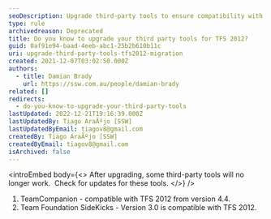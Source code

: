 ```yaml
---
seoDescription: Upgrade third-party tools to ensure compatibility with TFS 2012 and avoid version issues.
type: rule
archivedreason: Deprecated
title: Do you know to upgrade your third party tools for TFS 2012?
guid: 0af91e94-baad-4eeb-abc1-25b2b610b11c
uri: upgrade-third-party-tools-tfs2012-migration
created: 2021-12-07T03:02:50.000Z
authors:
  - title: Damian Brady
    url: https://ssw.com.au/people/damian-brady
related: []
redirects:
  - do-you-know-to-upgrade-your-third-party-tools
lastUpdated: 2022-12-21T19:16:39.000Z
lastUpdatedBy: Tiago AraÃºjo [SSW]
lastUpdatedByEmail: tiagov8@gmail.com
createdBy: Tiago AraÃºjo [SSW]
createdByEmail: tiagov8@gmail.com
isArchived: false
---
```


<introEmbed
  body={<>
After upgrading, some third-party tools will no longer work.  Check for updates for these tools.
  </>}
/>
1. TeamCompanion - compatible with TFS 2012 from version 4.4.
2. Team Foundation SideKicks - Version 3.0 is compatible with TFS 2012.
